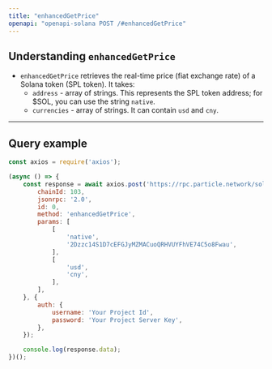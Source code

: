 ```yaml
---
title: "enhancedGetPrice"
openapi: "openapi-solana POST /#enhancedGetPrice"
---
```


## Understanding `enhancedGetPrice`

- `enhancedGetPrice` retrieves the real-time price (fiat exchange rate) of a Solana token (SPL token). It takes:
  - `address` - array of strings. This represents the SPL token address; for $SOL, you can use the string `native`.
  - `currencies` - array of strings. It can contain `usd` and `cny`.

***

## Query example

```javascript JavaScript
const axios = require('axios');

(async () => {
    const response = await axios.post('https://rpc.particle.network/solana', {
        chainId: 103,
        jsonrpc: '2.0',
        id: 0,
        method: 'enhancedGetPrice',
        params: [
            [
                'native', 
                '2Dzzc14S1D7cEFGJyMZMACuoQRHVUYFhVE74C5o8Fwau',
            ],
            [
                'usd', 
                'cny',
            ],
        ],
    }, {
        auth: {
            username: 'Your Project Id',
            password: 'Your Project Server Key',
        },
    });

    console.log(response.data);
})();
```
